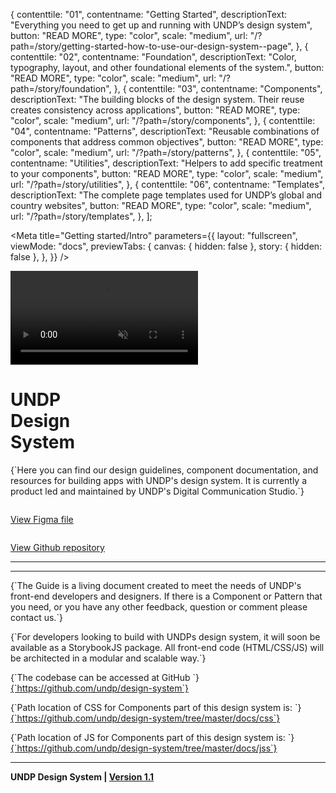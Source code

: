 
  {
    contenttile: "01",
    contentname: "Getting Started",
    descriptionText:
      "Everything you need to get up and running with UNDP’s design system",
    button: "READ MORE",
    type: "color",
    scale: "medium",
    url: "/?path=/story/getting-started-how-to-use-our-design-system--page",
  },
  {
    contenttile: "02",
    contentname: "Foundation",
    descriptionText:
      "Color, typography, layout, and other foundational elements of the system.",
    button: "READ MORE",
    type: "color",
    scale: "medium",
    url: "/?path=/story/foundation",
  },
  {
    contenttile: "03",
    contentname: "Components",
    descriptionText:
      "The building blocks of the design system. Their reuse creates consistency across applications",
    button: "READ MORE",
    type: "color",
    scale: "medium",
    url: "/?path=/story/components",
  },
  {
    contenttile: "04",
    contentname: "Patterns",
    descriptionText:
      "Reusable combinations of components that address common objectives",
    button: "READ MORE",
    type: "color",
    scale: "medium",
    url: "/?path=/story/patterns",
  },
  {
    contenttile: "05",
    contentname: "Utilities",
    descriptionText: "Helpers to add specific treatment to your components",
    button: "READ MORE",
    type: "color",
    scale: "medium",
    url: "/?path=/story/utilities",
  },
  {
    contenttile: "06",
    contentname: "Templates",
    descriptionText:
      "The complete page templates used for UNDP’s global and country websites",
    button: "READ MORE",
    type: "color",
    scale: "medium",
    url: "/?path=/story/templates",
  },
];

<Meta
  title="Getting started/Intro"
  parameters={{
    layout: "fullscreen",
    viewMode: "docs",
    previewTabs: {
      canvas: { hidden: false },
      story: { hidden: false },
    },
  }}
/>

<style>
  {`
  .sbdocs-wrapper {
    padding: 20px 8px;
  }
  .sbdocs-content {
    max-width: none;
  }
  .sbdocs div[class*="css-"] {
    margin: inherit;
  }
  `}
</style>

<div name="Intro" className="documentation-page">
  <div className="grid-container full header">
    <div className="grid-x grid-margin-x">
      <div className="cell">
        <div
          style={{
            position: "relative",
            width: "100%",
            height: "0",
            paddingBottom: "56.25%",
          }}
        >
          <video
            loop={true}
            autoPlay="autoplay"
            muted={true}
            playsInline={true}
            style={{ pointerEvents: "none" }}
          >
            <source
              src="https://undp.widen.net/content/piy26v2s1n/mp4/undp-design-system-roll.mp4?quality=hd&u=cvx5ij"
              type="video/mp4"
              media="all"
            />
          </video>
        </div>
      </div>
    </div>
  </div>
  <div className="grid-container">
    <div className="grid-x grid-margin-x intro">
      <div className="medium-6 cell">
        <h1 className="title">
          <div>UNDP</div>
          <div>Design</div>
          <div>System</div>
        </h1>
      </div>
      <div className="medium-6 cell">
        <p className="subtitle">
          {`Here you can find our design guidelines, component documentation, and
          resources for building apps with UNDP's design system. It is currently
          a product led and maintained by UNDP's Digital Communication Studio.`}
        </p>
      </div>
      <div className="medium-6 cell figma">
        <a
          href="https://www.figma.com/community/file/1128400672549109458"
          target="_blank"
        >
          <img src={figmaLogo} alt="" />
          <p>View Figma file</p>
        </a>
      </div>
      <div className="medium-6 cell github">
        <a href="https://github.com/undp/design-system" target="_blank">
          <img src={githubLogo} alt="" />
          <p>View Github repository</p>
        </a>
      </div>
    </div>
    <div className="grid-x grid-margin-x content">
      <div className="cell">
        <hr />
        <Heading type="2" label="What's inside" />
        <div className="featured-content-cards__wrapper">
          <FeaturedContentCard data={data} />
        </div>
        <hr />
        <Heading type="2" label="Contributing" />
        <p>
          {`The Guide is a living document created to meet the needs of UNDP's
          front-end developers and designers. If there is a Component or Pattern
          that you need, or you have any other feedback, question or comment
          please contact us.`}
        </p>
        <p>
          {`For developers looking to build with UNDPs design system, it will soon
          be available as a StorybookJS package. All front-end code
          (HTML/CSS/JS) will be architected in a modular and scalable way.`}
        </p>
        <Heading type="3" label="Codebase" />
        <p>
          {`The codebase can be accessed at GitHub `}
          <a href="https://github.com/undp/design-system" target="_blank">
            {`https://github.com/undp/design-system`}
          </a>
        </p>
        <p>
          {`Path location of CSS for Components part of this design system is: `}
          <a
            href="https://github.com/undp/design-system/tree/master/docs/css"
            target="_blank"
          >
            {`https://github.com/undp/design-system/tree/master/docs/css`}
          </a>
        </p>
        <p>
          {`Path location of JS for Components part of this design system is: `}
          <a
            href="https://github.com/undp/design-system/tree/master/docs/jss"
            target="_blank"
          >
            {`https://github.com/undp/design-system/tree/master/docs/jss`}
          </a>
        </p>
        <hr />
        <p>
          <strong>UNDP Design System | <a href="https://github.com/undp/design-system/releases" target="_blank">Version 1.1</a></strong>
        </p>
      </div>
    </div>
  </div>
</div>
